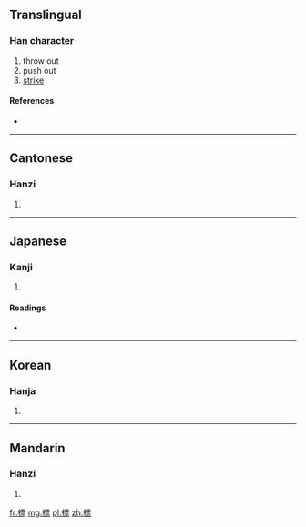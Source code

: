 ==Translingual==

===Han character===
{{Han char|rn=64|rad=手|as=11|sn=14|four=5109<sub>1</sub>|canj=手一田火 (QMWF)}}

# throw out
# push out
# [[strike]]

====References====
* {{Han ref|kx=0452.120|dkj=12651|dj=0802.160|hdz=31943.060|uh=647D|ud=25725|bh=E1E1|bd=57825}}

----

==Cantonese==

===Hanzi===
{{yue-hanzi|jyut=|y=piu1}}

# {{defn|lang=yue|sort=手11}}

----

==Japanese==

===Kanji===
{{ja-kanji|grade=|rs=手11}}

# {{defn|lang=ja|sort=手11}}

====Readings====
* {{ja-readings|on=[[ひょう]] (hyō), [[びょう]] (byō), [[ほう]] (hō)|kun=[[うつ]] (utsu)}}

----

==Korean==

===Hanja===
{{ko-hanja|hangeul=표|eumhun=|rv=pyo|mr=p'yo|y=phyo}}

# {{defn|lang=ko|sort=手11}}

----

==Mandarin==

===Hanzi===
{{cmn-hanzi|pin=[[piǎo]] ([[piao3]]),[[biāo]] ([[biao1]]),[[biào]] ([[biao4]])|wg=p'iao<sup>3</sup>}}

# {{defn|lang=cmn|sort=手11}}

[[fr:摽]]
[[mg:摽]]
[[pl:摽]]
[[zh:摽]]